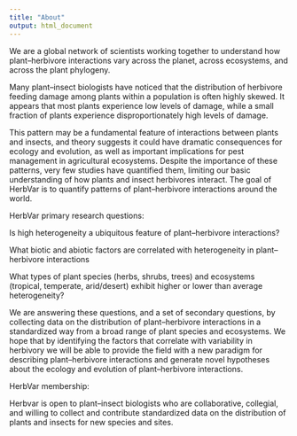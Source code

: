 ```yaml
---
title: "About"
output: html_document
---
```


We are a global network of scientists working together to understand how plant–herbivore interactions vary across the planet, across ecosystems, and across the plant phylogeny.

Many plant–insect biologists have noticed that the distribution of herbivore feeding damage among plants within a population is often highly skewed. It appears that most plants experience low levels of damage, while a small fraction of plants experience disproportionately high levels of damage. 

This pattern may be a fundamental feature of interactions between plants and insects, and theory suggests it could have dramatic consequences for ecology and evolution, as well as important implications for pest management in agricultural ecosystems. Despite the importance of these patterns, very few studies have quantified them, limiting our basic understanding of how plants and insect herbivores interact. The goal of HerbVar is to quantify patterns of plant–herbivore interactions around the world.



HerbVar primary research questions:

Is high heterogeneity a ubiquitous feature of plant–herbivore interactions?

What biotic and abiotic factors are correlated with heterogeneity in plant–herbivore interactions

What types of plant species (herbs, shrubs, trees) and ecosystems (tropical, temperate, arid/desert) exhibit higher or lower than average heterogeneity?

We are answering these questions, and a set of secondary questions, by collecting data on the distribution of plant–herbivore interactions in a standardized way from a broad range of plant species and ecosystems. We hope that by identifying the factors that correlate with variability in herbivory we will be able to provide the field with a new paradigm for describing plant–herbivore interactions and generate novel hypotheses about the ecology and evolution of plant–herbivore interactions.

HerbVar membership:

Herbvar is open to plant–insect biologists who are collaborative, collegial, and willing to collect and contribute standardized data on the distribution of plants and insects for new species and sites.

